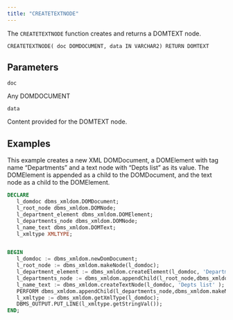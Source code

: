 ```yaml
---
title: "CREATETEXTNODE"
---
```


The `CREATETEXTNODE` function creates and returns a DOMTEXT node.

```
CREATETEXTNODE( doc DOMDOCUMENT, data IN VARCHAR2) RETURN DOMTEXT
```

## Parameters

`doc`

Any DOMDOCUMENT

`data`

Content provided for the DOMTEXT node.

## Examples

This example creates a new XML DOMDocument, a DOMElement with tag name “Departments” and a text node with “Depts list” as its value. The DOMElement is appended as a child to the DOMDocument, and the text node as a child to the DOMElement. 

```sql
DECLARE
   l_domdoc dbms_xmldom.DOMDocument;
   l_root_node dbms_xmldom.DOMNode;
   l_department_element dbms_xmldom.DOMElement;
   l_departments_node dbms_xmldom.DOMNode;
   l_name_text dbms_xmldom.DOMText;
   l_xmltype XMLTYPE;


BEGIN
   l_domdoc := dbms_xmldom.newDomDocument;
   l_root_node := dbms_xmldom.makeNode(l_domdoc);
   l_department_element := dbms_xmldom.createElement(l_domdoc, 'Departments' );
   l_departments_node := dbms_xmldom.appendChild(l_root_node,dbms_xmldom.makeNode(l_department_element));
   l_name_text := dbms_xmldom.createTextNode(l_domdoc, 'Depts list' );
   PERFORM dbms_xmldom.appendChild(l_departments_node,dbms_xmldom.makeNode(l_name_text));
   l_xmltype := dbms_xmldom.getXmlType(l_domdoc);
   DBMS_OUTPUT.PUT_LINE(l_xmltype.getStringVal());
END;
```